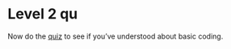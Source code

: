# Level 2 qu

Now do the [quiz](https://causalmap.shinyapps.io/quizzes/#section-xlevel2)  to see if you've understood about basic coding.
